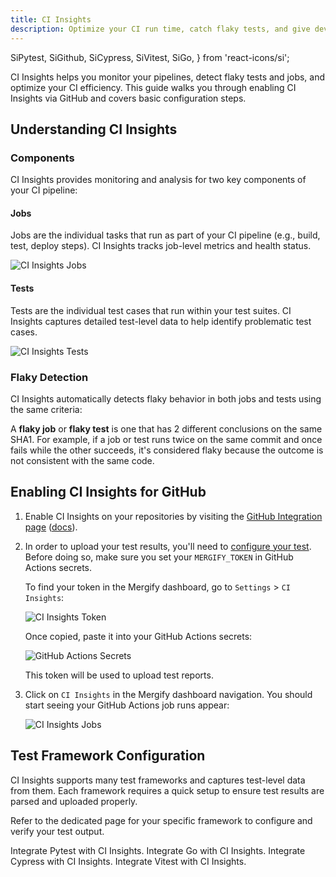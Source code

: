 ```yaml
---
title: CI Insights
description: Optimize your CI run time, catch flaky tests, and give developers actionable insights so your team ships code faster.
---
```


  SiPytest,
  SiGithub,
  SiCypress,
  SiVitest,
  SiGo,
} from 'react-icons/si';

CI Insights helps you monitor your pipelines, detect flaky tests and jobs, and optimize
your CI efficiency. This guide walks you through enabling CI Insights via
GitHub and covers basic configuration steps.

## Understanding CI Insights

### Components

CI Insights provides monitoring and analysis for two key components of your CI pipeline:

#### Jobs

Jobs are the individual tasks that run as part of your CI pipeline (e.g.,
build, test, deploy steps). CI Insights tracks job-level metrics and health
status.

<Image src={JobsScreenshot} alt="CI Insights Jobs" />

#### Tests

Tests are the individual test cases that run within your test suites. CI
Insights captures detailed test-level data to help identify problematic test
cases.

<Image src={TestsScreenshot} alt="CI Insights Tests" />

### Flaky Detection

CI Insights automatically detects flaky behavior in both jobs and tests using the same criteria:

A **flaky job** or **flaky test** is one that has 2 different conclusions on
the same SHA1. For example, if a job or test runs twice on the same commit and
once fails while the other succeeds, it's considered flaky because the outcome
is not consistent with the same code.

## Enabling CI Insights for GitHub

1. Enable CI Insights on your repositories by visiting the [GitHub Integration
   page](https://dashboard.mergify.com/integrations/github)
   ([docs](/integrations/github)).

2. In order to upload your test results, you'll need to [configure your
   test](#test-framework-configuration). Before doing so, make sure you set
   your `MERGIFY_TOKEN` in GitHub Actions secrets.

   To find your token in the Mergify dashboard, go to `Settings` > `CI
   Insights`:

   <Image src={TokenScreenshot} alt="CI Insights Token" />

   Once copied, paste it into your GitHub Actions secrets:

   <Image src={GHSecretsScreenshot} alt="GitHub Actions Secrets" />

   This token will be used to upload test reports.

3. Click on `CI Insights` in the Mergify dashboard navigation.
   You should start seeing your GitHub Actions job runs appear:

   <Image src={JobsScreenshot} alt="CI Insights Jobs" />

## Test Framework Configuration

CI Insights supports many test frameworks and captures test-level data from them.
Each framework requires a quick setup to ensure test results are parsed and uploaded properly.

Refer to the dedicated page for your specific framework to configure and verify your test output.

<DocsetGrid>
  <Docset
    title="Pytest"
    path="/ci-insights/pytest"
    icon={SiPytest}
  >
    Integrate Pytest with CI Insights.
  </Docset>
  <Docset
    title="Go"
    path="/ci-insights/golang"
    icon={SiGo}
  >
    Integrate Go with CI Insights.
  </Docset>
  <Docset
    title="Cypress"
    path="/ci-insights/cypress"
    icon={SiCypress}
  >
    Integrate Cypress with CI Insights.
  </Docset>
  <Docset
    title="Vitest"
    path="/ci-insights/vitest"
    icon={SiVitest}
  >
    Integrate Vitest with CI Insights.
  </Docset>
</DocsetGrid>
